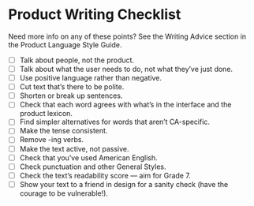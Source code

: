 # Product Writing Checklist

Need more info on any of these points? See the Writing Advice section in the
Product Language Style Guide.

* [ ] Talk about people, not the product.
* [ ] Talk about what the user needs to do, not what they’ve just done.
* [ ] Use positive language rather than negative.
* [ ] Cut text that’s there to be polite.
* [ ] Shorten or break up sentences.
* [ ] Check that each word agrees with what’s in the interface and the product
      lexicon.
* [ ] Find simpler alternatives for words that aren’t CA-specific.
* [ ] Make the tense consistent.
* [ ] Remove -ing verbs.
* [ ] Make the text active, not passive.
* [ ] Check that you’ve used American English.
* [ ] Check punctuation and other General Styles.
* [ ] Check the text’s readability score — aim for Grade 7.
* [ ] Show your text to a friend in design for a sanity check (have the courage
      to be vulnerable!).
